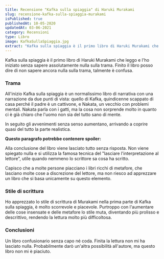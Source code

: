 ```yaml
---
title: Recensione "Kafka sulla spiaggia" di Haruki Murakami
slug: recensione-kafka-sulla-spiaggia-murakami
isPublished: true
publishedAt: 10-05-2020 
updatedAt: 03-06-2021
category: Recensioni
type: Libro
image: KafkaSullaSpiaggia.jpg
extract: "Kafka sulla spiaggia è il primo libro di Haruki Murakami che leggo e l’ho iniziato senza sapere assolutamente nulla sulla trama. Finito il libro posso dire di non sapere ancora nulla sulla trama, talmente è confusa. All’inizio Kafka sulla spiaggia è un normalissimo libro di narrativa con una narrazione da due punti di vista: quello di Kafka, quindicenne scappato di casa perché il padre è un cattivone, e Nakata, un vecchio con problemi mentali. Nakata parla con i gatti, ma la cosa non sorprende molto in quanto ci è già chiaro che l’uomo non sia del tutto sano di mente." 
---
```


<Book slug="kafka-sulla-spiaggia" />

Kafka sulla spiaggia è il primo libro di Haruki Murakami che leggo e l'ho iniziato senza sapere assolutamente nulla sulla trama. Finito il libro posso dire di non sapere ancora nulla sulla trama, talmente è confusa.

### Trama

All'inizio Kafka sulla spiaggia è un normalissimo libro di narrativa con una narrazione da due punti di vista: quello di Kafka, quindicenne scappato di casa perché il padre è un cattivone, e Nakata, un vecchio con problemi mentali. Nakata parla con i gatti, ma la cosa non sorprende molto in quanto ci è già chiaro che l'uomo non sia del tutto sano di mente.

In seguito gli avvenimenti senza senso aumentano, arrivando a coprire quasi del tutto la parte realistica.

**Questo paragrafo potrebbe contenere spoiler:**

<Spoiler text="Dopo un bel po' di lenti capitoli Nakata incontra un cane che parla, il quale lo accompagna dalla mascotte di una marca di Whisky. La mascotte scuoia gatti e ci costruisce flauti, con lo scopo di costruire un flauto gigante che permette di fare... qualcosa. Allora Nakata uccide l'uomo e fugge. Si scopre che la mascotte del Whisky era il padre del ragazzino, Kafka, ma non vengono trovati gatti morti e scuoiati, quindi forse quella di Nakata era solo un'allucinazione.
Da qui inizia il declino della trama, con eventi sempre più illogici, scollegati tra loro e inutili ai fini della trama. I capitoli diventano più lenti, le descrizioni prolisse, leggere diventa una fatica e ogni capitolo succede qualcosa che forse è successo, ma forse no, quindi forse è una metafora, ma forse non lo è. Piovono pesci, si spostano sassi importanti, il colonnello Sanders del KFC diventa un pappone e molto altro.
Molte di queste cose non servono a nulla, sembra quasi che sono state scritte solo per aggiungere parole. Per esempio, perché il colonnello Sanders è un pappone? Perché Nakata può far piovere sanguisughe?" />

Alla conclusione del libro viene lasciato tutto senza risposta. Non viene spiegato nulla e si utilizza la famosa tecnica del "lasciare l'interpretazione al lettore", utile quando nemmeno lo scrittore sa cosa ha scritto.

Capisco che a molte persone piacciano i libri ricchi di metafore, che lasciano molte cose a discrezione del lettore, ma non riesco ad apprezzare un libro che si basa unicamente su questo elemento.

### Stile di scrittura

Ho apprezzato lo stile di scrittura di Murakami nella prima parte di Kafka sulla spiaggia, è molto scorrevole e piacevole. Purtroppo con l'aumentare delle cose insensate e delle metafore lo stile muta, diventando più prolisso e descrittivo, rendendo la lettura molto più difficoltosa.

### Conclusioni

Un libro confusionario senza capo né coda. Finita la lettura non mi ha lasciato nulla. Probabilmente darò un'altra possibilità all'autore, ma questo libro non mi è piaciuto.